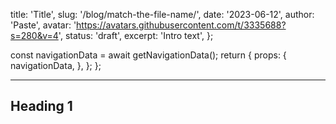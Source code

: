   title: 'Title',
  slug: '/blog/match-the-file-name/',
  date: '2023-06-12',
  author: 'Paste',
  avatar: 'https://avatars.githubusercontent.com/t/3335688?s=280&v=4',
  status: 'draft',
  excerpt: 'Intro text',
};





  const navigationData = await getNavigationData();
  return {
    props: {
      navigationData,
    },
  };
};

<ArticleHeader
  title={meta.title}
  description={meta.description}
  date={meta.date}
  machineDate={meta.date}
  author={meta.author}
  avatar={meta.avatar}
/>

---

<contentwrapper>

<PageAside data={mdxHeadings} hideFeedback />

<ArticleContent>

## Heading 1

<ResponsiveImage src={NavUIKit} alt="Example of an image" />

</ArticleContent>

</contentwrapper>
